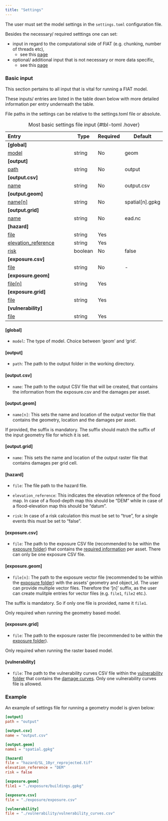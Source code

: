 ```yaml
---
title: "Settings"
---
```

The user must set the model settings in the `settings.toml` configuration file.

Besides the necessary/ required setttings one can set:

- input in regard to the computational side of FIAT (e.g. chunking, number of threads etc),
    - see this [page](computation.qmd)
- optional/ additional input that is not necessary or more data specific,
    - see this [page](optional.qmd)

### Basic input
This section pertains to all input that is vital for running a FIAT model.

These inputs/ entries are listed in the table down below with more detailed information per entry underneath the table.

::: {.callout-note}
File paths in the settings can be relative to the settings.toml file or absolute.
:::

| Entry                          | Type    | Required | Default         |
|:-------------------------------|---------|----------|-----------------|
| **[global]**                   |         |          |                 |
| [model](#global)               | string  | No       | geom            |
| **[output]**                   |         |          |                 |
| [path](#output)                | string  | No       | output          |
| **[output.csv]**               |         |          |                 |
| [name](#output.csv)            | string  | No       | output.csv      |
| **[output.geom]**              |         |          |                 |
| [name[n]](#output.geom)        | string  | No       | spatial[n].gpkg |
| **[output.grid]**              |         |          |                 |
| [name](#output.grid)           | string  | No       | ead.nc          |
| **[hazard]**                   |         |          |                 |
| [file](#hazard)                | string  | Yes      |                 |
| [elevation_reference](#hazard) | string  | Yes      |                 |
| [risk](#hazard)                | boolean | No       | false           |
| **[exposure.csv]**             |         |          |                 |
| [file](#exposure.csv)          | string  | No       | -               |
| **[exposure.geom]**            |         |          |                 |
| [file[n]](#exposure.geom)      | string  | Yes      |                 |
| **[exposure.grid]**            |         |          |                 |
| [file](#exposure.grid)         | string  | Yes      |                 |
| **[vulnerability]**            |         |          |                 |
| [file](#vulnerability)         | string  | Yes      |                 |
: Most basic settings file input {#tbl-toml .hover}

#### [global]

- `model`: The type of model. Choice between 'geom' and 'grid'.

#### [output]

- `path`:  The path to the output folder in the working directory.

#### [output.csv]

- `name`: The path to the output CSV file that will be created, that contains the information from the exposure.csv and the damages per asset.

#### [output.geom]

- `name[n]`: This sets the name and location of the output vector file that contains the geometry, location and the damages per asset.

::: {.callout-warning}
If provided, the suffix is mandatory. The suffix should match the suffix of the input geometry file for which it is set.
:::

#### [output.grid]

- `name`: This sets the name and location of the output raster file that contains damages per grid cell.

#### [hazard]

- `file`: The file path to the hazard file.

- `elevation_reference`: This indicates the elevation reference of the flood map. In case of a flood-depth map this should be "DEM" while in case of a flood-elevation map this should be "datum".

- `risk`: In case of a risk calculation this must be set to "true", for a single events this must be set to "false".

#### [exposure.csv]

- `file`: The path to the exposure CSV file (recommended to be within the [exposure folder](../data/index.qmd)) that contains the [required information](../data/exposure.qmd) per asset. There can only be one exposure CSV file.

#### [exposure.geom]

- `file[n]`: The path to the exposure vector file (recommended to be within the [exposure folder](../data/index.qmd)) with the assets' geometry and object_id. The user can provide multiple vector files. Therefore the '[n]' suffix, as the user can create mulitple entries for vector files (e.g. `file1`, `file2` etc.).

::: {.callout-warning}
The suffix is mandatory. So if only one file is provided, name it `file1`.
:::
::: {.callout-note}
Only required when running the geometry based model.
:::

#### [exposure.grid]

- `file`: The path to the exposure raster file (recommended to be within the [exposure folder](../data/index.qmd)).

::: {.callout-note}
Only required when running the raster based model.
:::

#### [vulnerability]

- `file`: The path to the vulnerability curves CSV file within the [vulnerability folder](../data/index.qmd) that contains the [damage curves](../data/vulnerability.qmd). Only one vulnerability curves file is allowed.

### Example

An example of settings file for running a geometry model is given below:

```toml
[output]
path = "output"

[output.csv]
name = "output.csv"

[output.geom]
name1 = "spatial.gpkg"

[hazard]
file = "hazard/SL_10yr_reprojected.tif"
elevation_reference = "DEM"
risk = false

[exposure.geom]
file1 = "./exposure/buildings.gpkg"

[exposure.csv]
file = "./exposure/exposure.csv"

[vulnerability]
file = "./vulnerability/vulnerability_curves.csv"
```

